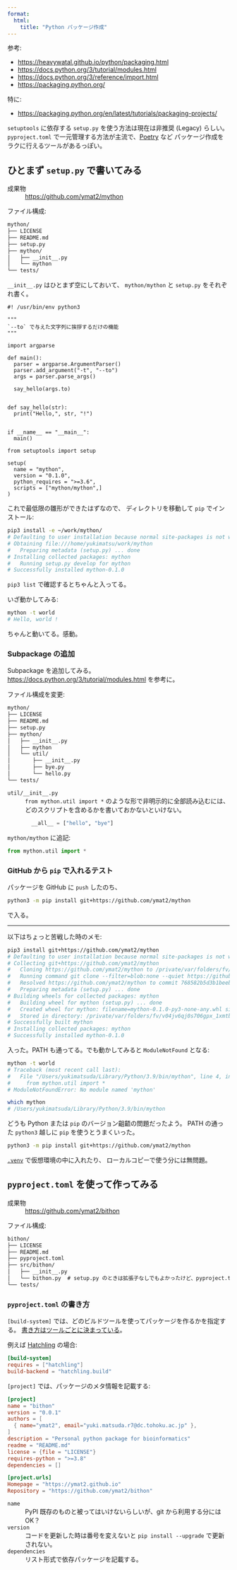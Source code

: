 ```yaml
---
format:
  html:
    title: "Python パッケージ作成"
---
```


参考:

- <https://heavywatal.github.io/python/packaging.html>
- <https://docs.python.org/3/tutorial/modules.html>
- <https://docs.python.org/3/reference/import.html>
- <https://packaging.python.org/>

特に:

- <https://packaging.python.org/en/latest/tutorials/packaging-projects/>

`setuptools` に依存する `setup.py` を使う方法は現在は非推奨 (Legacy) らしい。
`pyproject.toml` で一元管理する方法が主流で、[Poetry](https://python-poetry.org/) など
パッケージ作成をラクに行えるツールがあるっぽい。


## ひとまず `setup.py` で書いてみる

成果物
: <https://github.com/ymat2/mython>

ファイル構成:

```txt
mython/
├── LICENSE
├── README.md
├── setup.py
├── mython/
│   ├── __init__.py
│   └── mython
└── tests/
```

`__init__.py` はひとまず空にしておいて、
`mython/mython` と `setup.py` をそれぞれ書く。

```.python
#! /usr/bin/env python3

"""
`--to` で与えた文字列に挨拶するだけの機能
"""

import argparse

def main():
  parser = argparse.ArgumentParser()
  parser.add_argument("-t", "--to")
  args = parser.parse_args()

  say_hello(args.to)


def say_hello(str):
  print("Hello,", str, "!")


if __name__ == "__main__":
  main()
```

```.python
from setuptools import setup

setup(
  name = "mython",
  version = "0.1.0",
  python_requires = ">=3.6",
  scripts = ["mython/mython",]
)
```


これで最低限の雛形ができたはずなので、
ディレクトリを移動して `pip` でインストール:

```sh
pip3 install -e ~/work/mython/
# Defaulting to user installation because normal site-packages is not writeable
# Obtaining file:///home/yukimatsu/work/mython
#   Preparing metadata (setup.py) ... done
# Installing collected packages: mython
#   Running setup.py develop for mython
# Successfully installed mython-0.1.0
```

`pip3 list` で確認するとちゃんと入ってる。

いざ動かしてみる:

```sh
mython -t world
# Hello, world !
```

ちゃんと動いてる。感動。

### Subpackage の追加

Subpackage を追加してみる。
<https://docs.python.org/3/tutorial/modules.html> を参考に。

ファイル構成を変更:

```txt
mython/
├── LICENSE
├── README.md
├── setup.py
├── mython/
│   ├── __init__.py
│   ├── mython
│   └── util/
│       ├── __init__.py
│       ├── bye.py
│       └── hello.py
└── tests/
```

`util/__init__.py`
: `from mython.util import *` のような形で非明示的に全部読み込むには、
  どのスクリプトを含めるかを書いておかないといけない。
: ```python
  __all__ = ["hello", "bye"]
  ```

`mython/mython` に追記:

```python
from mython.util import *
```

### GitHub から `pip` で入れるテスト

パッケージを GitHub に `push` したのち、

```sh
python3 -m pip install git+https://github.com/ymat2/mython
```

で入る。

***

以下はちょっと苦戦した時のメモ:

```sh
pip3 install git+https://github.com/ymat2/mython
# Defaulting to user installation because normal site-packages is not writeable
# Collecting git+https://github.com/ymat2/mython
#   Cloning https://github.com/ymat2/mython to /private/var/folders/fv/v04jv6qj0s706gpx_1xmtb6h0000gn/T/pip-req-build-wybszzlv
#   Running command git clone --filter=blob:none --quiet https://github.com/ymat2/mython /private/var/folders/fv/v04jv6qj0s706gpx_1xmtb6h0000gn/T/pip-req-build-wybszzlv
#   Resolved https://github.com/ymat2/mython to commit 768582b5d3b1beeb907c7069ad9e1262ceff8e8a
#   Preparing metadata (setup.py) ... done
# Building wheels for collected packages: mython
#   Building wheel for mython (setup.py) ... done
#   Created wheel for mython: filename=mython-0.1.0-py3-none-any.whl size=2184 sha256=e027f1c56c0875027c675bae7ed8e6e930d5eda94ba56a3c89c8ab7a44d5c9cd
#   Stored in directory: /private/var/folders/fv/v04jv6qj0s706gpx_1xmtb6h0000gn/T/pip-ephem-wheel-cache-h9514znu/wheels/ff/f8/78/b8c23ba02469077c837d9d6e6265973e5322a7fae67b897fdf
# Successfully built mython
# Installing collected packages: mython
# Successfully installed mython-0.1.0
```

入った。PATH も通ってる。でも動かしてみると `ModuleNotFound` となる:

```sh
mython -t world
# Traceback (most recent call last):
#   File "/Users/yukimatsuda/Library/Python/3.9/bin/mython", line 4, in <module>
#     from mython.util import *
# ModuleNotFoundError: No module named 'mython'

which mython
# /Users/yukimatsuda/Library/Python/3.9/bin/mython
```

どうも Python または `pip` のバージョン齟齬の問題だったよう。
PATH の通った `python3` 越しに `pip` を使うとうまくいった。

```sh
python3 -m pip install git+https://github.com/ymat2/mython
```

[`.venv`](./0_install.qmd) で仮想環境の中に入れたり、
ローカルコピーで使う分には無問題。


## `pyproject.toml` を使って作ってみる

成果物
: <https://github.com/ymat2/bithon>

ファイル構成:

```txt
bithon/
├── LICENSE
├── README.md
├── pyproject.toml
├── src/bithon/
│   ├── __init__.py
│   └── bithon.py  # setup.py のときは拡張子なしでもよかったけど、pyproject.toml では NG らしい?
└── tests/
```

### `pyproject.toml` の書き方

`[build-system]` では、どのビルドツールを使ってパッケージを作るかを指定する。
[書き方はツールごとに決まっている](https://packaging.python.org/en/latest/tutorials/packaging-projects/#creating-pyproject-toml)。

例えば [Hatchling](https://pypi.org/project/hatchling/) の場合:

```.toml
[build-system]
requires = ["hatchling"]
build-backend = "hatchling.build"
```

`[project]` では、パッケージのメタ情報を記載する:

```.toml
[project]
name = "bithon"
version = "0.0.1"
authors = [
  { name="ymat2", email="yuki.matsuda.r7@dc.tohoku.ac.jp" },
]
description = "Personal python package for bioinformatics"
readme = "README.md"
license = {file = "LICENSE"}
requires-python = ">=3.8"
dependencies = []

[project.urls]
Homepage = "https://ymat2.github.io"
Repository = "https://github.com/ymat2/bithon"
```

`name`
: PyPI 既存のものと被ってはいけないらしいが、git から利用する分には OK？

`version`
: コードを更新した時は番号を変えないと
  `pip install --upgrade` で更新されない。

`dependencies`
: リスト形式で依存パッケージを記載する。
